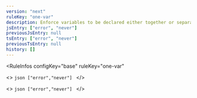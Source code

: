 ```yaml
---
version: "next"
ruleKey: "one-var"
description: Enforce variables to be declared either together or separately in functions
jsEntry: ["error", "never"]
previousJsEntry: null
tsEntry: ["error", "never"]
previousTsEntry: null
history: []
---
```


<RuleInfos 
  configKey="base" 
  ruleKey="one-var" 
>
  <>
    ```json
    ["error","never"]
    ```
  </>

  <>
    ```json
    ["error","never"]
    ```
  </>
</RuleInfos>
